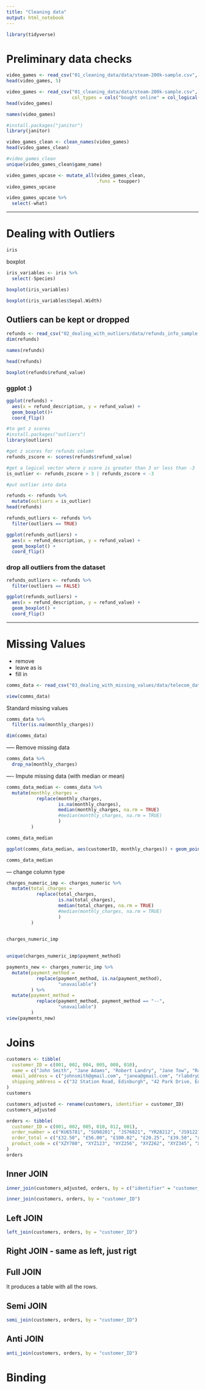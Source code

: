 ```yaml
---
title: "Cleaning data"
output: html_notebook
---
```


```r
library(tidyverse)
```
# Preliminary data checks 
```r
video_games <- read_csv("01_cleaning_data/data/steam-200k-sample.csv", skip = 4)
head(video_games, 5)
```

```r
video_games <- read_csv("01_cleaning_data/data/steam-200k-sample.csv", skip = 4,
                        col_types = cols("bought online" = col_logical()))
head(video_games)
```

```r
names(video_games)
```
```r
#install.packages("janitor")
library(janitor)
```

```r
video_games_clean <- clean_names(video_games)
head(video_games_clean)
```

```r
#video_games_clean
unique(video_games_clean$game_name)
```
```r
video_games_upcase <- mutate_all(video_games_clean, 
                                 .funs = toupper)
video_games_upcase
```
```r
video_games_upcase %>%
  select(-what)
```
-----

# Dealing with Outliers

```r
iris
```
boxplot
```r
iris_variables <- iris %>%
  select(-Species)

boxplot(iris_variables)
```
```r
boxplot(iris_variables$Sepal.Width)
```
## Outliers can be kept or dropped
```r
refunds <- read_csv("02_dealing_with_outliers/data/refunds_info_sample.csv")
dim(refunds)
```
```r
names(refunds)

head(refunds)
```
```r
boxplot(refunds$refund_value)
```
### ggplot :)
```r
ggplot(refunds) + 
  aes(x = refund_description, y = refund_value) +
  geom_boxplot()+
  coord_flip()

```
```r
#to get z scores
#install.packages("outliers")
library(outliers)
```

```r
#get z scores for refunds column
refunds_zscore <- scores(refunds$refund_value)
```

```r
#get a logical vector where z score is greater than 3 or less than -3
is_outlier <- refunds_zscore > 3 | refunds_zscore < -3
```

```r
#put outlier into data

refunds <- refunds %>%
  mutate(outliers = is_outlier)
head(refunds)
```

```r
refunds_outliers <- refunds %>%
  filter(outliers == TRUE)
```
```r
ggplot(refunds_outliers) +
  aes(x = refund_description, y = refund_value) +
  geom_boxplot() + 
  coord_flip()
```
### drop all outliers from the dataset

```r
refunds_outliers <- refunds %>%
  filter(outliers == FALSE)
```
```r
ggplot(refunds_outliers) +
  aes(x = refund_description, y = refund_value) +
  geom_boxplot() + 
  coord_flip()
```
-----


# Missing Values 
- remove
- leave as is
- fill in 
```r
comms_data <- read_csv("03_dealing_with_missing_values/data/telecom_data.csv")
```
```r
view(comms_data)
```
Standard missing values

```r
comms_data %>% 
  filter(is.na(monthly_charges))

dim(comms_data)
```
----- Remove missing data
```r
comms_data %>% 
  drop_na(monthly_charges)
```

---- Impute missing data (with median or mean)
```r
comms_data_median <- comms_data %>%
  mutate(monthly_charges = 
           replace(monthly_charges, 
                   is.na(monthly_charges),
                   median(monthly_charges, na.rm = TRUE)
                   #median(monthly_charges, na.rm = TRUE)
                   )
         )

comms_data_median
```
```r
ggplot(comms_data_median, aes(customerID, monthly_charges)) + geom_point()
```
```r
comms_data_median
```

--- change column type
```r
charges_numeric_imp <- charges_numeric %>% 
  mutate(total_charges = 
           replace(total_charges, 
                   is.na(total_charges),
                   median(total_charges, na.rm = TRUE)
                   #median(monthly_charges, na.rm = TRUE)
                   )
         )
  

charges_numeric_imp
  
```
```r
unique(charges_numeric_imp$payment_method)
```
```r
payments_new <- charges_numeric_imp %>% 
  mutate(payment_method = 
           replace(payment_method, is.na(payment_method), 
                   "unavailable")
         ) %>%
  mutate(payment_method = 
           replace(payment_method, payment_method == "--", 
                   "unavailable")
         )
view(payments_new)
```

# Joins

```r
customers <- tibble(
  customer_ID = c(001, 002, 004, 005, 008, 010), 
  name = c("John Smith", "Jane Adams", "Robert Landry", "Jane Tow", "Raul Tann", "Hilary Joyal"),
  email_address = c("johnsmith@gmail.com", "janea@gmail.com", "rlabdry@hotmail.com", "janet89@aol.com", "paul.tann1@gmail.com", NA),
  shipping_address = c("32 Station Road, Edinburgh", "42 Park Drive, Edinburgh", NA, "10 Gardiner Rd, Edinburgh", "12 Main St, Edinburgh", " 234 Queensferry Rd, Edinburgh,")
)
customers

```
```r
customers_adjusted <- rename(customers, identifier = customer_ID)
customers_adjusted
```

```r
orders <- tibble(
  customer_ID = c(001, 002, 005, 010, 012, 001), 
  order_number = c("KU65781", "SU98201", "JS76821", "YR28212", "JS91221","YR21873"),
  order_total = c("£32.50", "£56.00", "£100.02", "£20.25", "£39.50", "£45.00"),
  product_code = c("XZY780", "XYZ123", "XYZ256", "XYZ262", "XYZ345", "XYZ127")
)
orders
```
## Inner JOIN

```r
inner_join(customers_adjusted, orders, by = c("identifier" = "customer_ID"))
```

```r
inner_join(customers, orders, by = "customer_ID")
```
## Left JOIN
```r
left_join(customers, orders, by = "customer_ID")
```
## Right JOIN - same as left, just rigt

## Full JOIN
It produces a table with all the rows.

## Semi JOIN
```r
semi_join(customers, orders, by = "customer_ID")
```
## Anti JOIN

```r
anti_join(customers, orders, by = "customer_ID")
```

# Binding





















